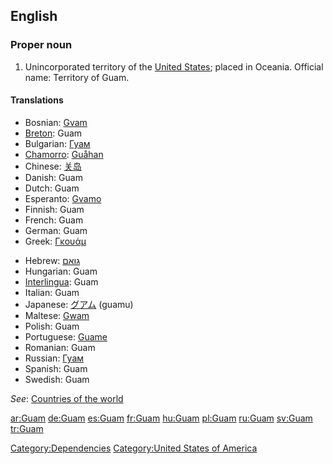==English==

===Proper noun===
{{infl|en|proper noun}}

# Unincorporated territory of the [[United States]]; placed in Oceania. Official name: Territory of Guam.

====Translations====
{{top}}
* Bosnian: [[Gvam]] {{m}}
* [[Breton]]: Guam
* Bulgarian: [[Гуам]]
* [[Chamorro]]: [[Guåhan]]
* Chinese: [[关岛]]
* Danish: Guam
* Dutch: Guam
* Esperanto: [[Gvamo]]
* Finnish: Guam
* French: Guam
* German: Guam
* Greek: [[Γκουάμ]]
{{mid}}
* Hebrew: [[גואם]]
* Hungarian: Guam
* [[Interlingua]]: Guam
* Italian: Guam
* Japanese: [[グアム]] (guamu)
* Maltese: [[Gwam]]
* Polish: Guam
* Portuguese: [[Guame]]
* Romanian: Guam {{n}}
* Russian: [[Гуам]]
* Spanish: Guam
* Swedish: Guam
{{bottom}}

''See'': [[Appendix:Countries of the world|Countries of the world]]

[[Category:Dependencies]]
[[Category:United States of America]]

[[ar:Guam]]
[[de:Guam]]
[[es:Guam]]
[[fr:Guam]]
[[hu:Guam]]
[[pl:Guam]]
[[ru:Guam]]
[[sv:Guam]]
[[tr:Guam]]